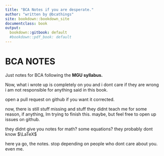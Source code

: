 ```yaml
---
title: "BCA Notes if you are desperate."
author: "written by @bcathings"
site: bookdown::bookdown_site
documentclass: book
output:
  bookdown::gitbook: default
  #bookdown::pdf_book: default
---
```


# BCA NOTES 

Just notes for BCA following the **MGU syllabus.**

Now, what i wrote up is completely on you and i dont care if they are wrong i
am not responsible for anything said in this book. 

open a pull request on github if you want it corrected. 

now, there is still stuff missing and stuff they didnt teach me for some reason,
if anything, Im trying to finish this. maybe, but feel free to open up issues on github.

they didnt give you notes for math? some equations? they probably dont know $\LaTeX$

here ya go, the notes. stop depending on people who dont care about you. even me.



